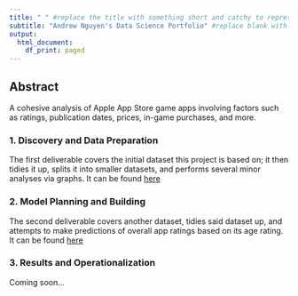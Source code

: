 ```yaml
---
title: " " #replace the title with something short and catchy to represent your project
subtitle: "Andrew Nguyen's Data Science Portfolio" #replace blank with your name
output:
  html_document:
    df_print: paged
---
```


## Abstract

A cohesive analysis of Apple App Store game apps involving factors such as ratings, publication dates, prices, in-game purchases, and more. 

### 1. Discovery and Data Preparation

The first deliverable covers the initial dataset this project is based on; it then tidies it up, splits it into smaller datasets, and performs several minor analyses via graphs. It can be found [here](deliverable1.html)

### 2. Model Planning and Building

The second deliverable covers another dataset, tidies said dataset up, and attempts to make predictions of overall app ratings based on its age rating. It can be found [here](deliverable2.html)

### 3. Results and Operationalization

Coming soon...

